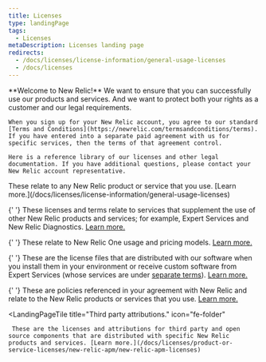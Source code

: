 ```yaml
---
title: Licenses
type: landingPage
tags:
  - Licenses
metaDescription: Licenses landing page
redirects:
  - /docs/licenses/license-information/general-usage-licenses
  - /docs/licenses
---
```


<LandingPageHero>
  <HeroContent>
    **Welcome to New Relic!** We want to ensure that you can successfully use our products and services. And we want to protect both your rights as a customer and our legal requirements.

    When you sign up for your New Relic account, you agree to our standard [Terms and Conditions](https://newrelic.com/termsandconditions/terms). If you have entered into a separate paid agreement with us for specific services, then the terms of that agreement control.

    Here is a reference library of our licenses and other legal documentation. If you have additional questions, please contact your New Relic account representative.

  </HeroContent>
</LandingPageHero>

<LandingPageTileGrid>
  <LandingPageTile
    title="General usage licenses."
    icon="fe-pen-tool"
  >
     These relate to any New Relic product or service that you use. [Learn more.](/docs/licenses/license-information/general-usage-licenses)
  </LandingPageTile>

{' '}
<LandingPageTile title="Special services licenses." icon="fe-user-plus">
  These licenses and terms relate to services that supplement the use of other
  New Relic products and services; for example, Expert Services and New Relic
  Diagnostics. [Learn
  more.](/docs/licenses/license-information/special-services-licenses)
</LandingPageTile>

{' '}
<LandingPageTile title="Usage plans." icon="fe-user">
  These relate to New Relic One usage and pricing models. [Learn
  more.](/docs/licenses/license-information/usage-plans)
</LandingPageTile>

{' '}
<LandingPageTile title="Distributed licenses." icon="fe-file-text">
  These are the license files that are distributed with our software when you
  install them in your environment or receive custom software from Expert
  Services (whose services are under [separate
  terms](https://newrelic.com/termsandconditions/expert-services-terms)). [Learn
  more.](/docs/licenses/license-information/distributed-licenses)
</LandingPageTile>

{' '}
<LandingPageTile title="Referenced policies." icon="fe-external-link">
  These are policies referenced in your agreement with New Relic and relate to
  the New Relic products or services that you use. [Learn
  more.](/docs/licenses/license-information/referenced-policies)
</LandingPageTile>

  <LandingPageTile
    title="Third party attributions."
    icon="fe-folder"
  >
     These are the licenses and attributions for third party and open source components that are distributed with specific New Relic products and services. [Learn more.](/docs/licenses/product-or-service-licenses/new-relic-apm/new-relic-apm-licenses)
  </LandingPageTile>
</LandingPageTileGrid>
